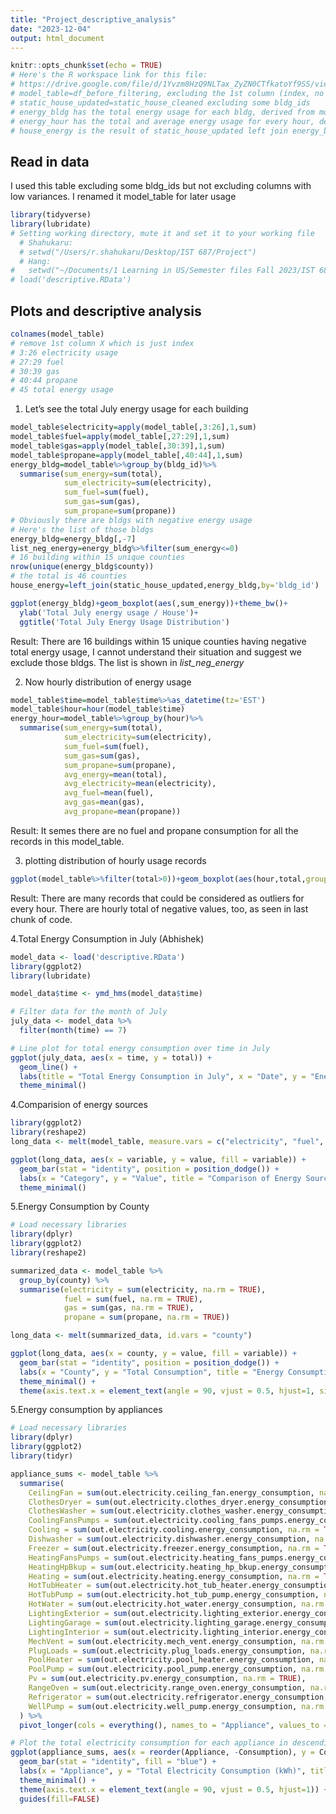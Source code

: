 ```yaml
---
title: "Project_descriptive_analysis"
date: "2023-12-04"
output: html_document
---
```


```r
knitr::opts_chunk$set(echo = TRUE)
# Here's the R workspace link for this file:
# https://drive.google.com/file/d/1Yvzm8HzQ9NLTax_ZyZN0CTfkatoYf9SS/view?usp=sharing
# model_table=df_before_filtering, excluding the 1st column (index, no use)
# static_house_updated=static_house_cleaned excluding some bldg_ids
# energy_bldg has the total energy usage for each bldg, derived from model_table
# energy_hour has the total and average energy usage for every hour, derived from model_table
# house_energy is the result of static_house_updated left join energy_bldg
```

## Read in data

I used this table excluding some bldg_ids but not excluding columns with low variances. I renamed it model_table for later usage

```r
library(tidyverse)
library(lubridate)
# Setting working directory, mute it and set it to your working file
  # Shahukaru:
  # setwd("/Users/r.shahukaru/Desktop/IST 687/Project")
  # Hang:
#   setwd("~/Documents/1 Learning in US/Semester files Fall 2023/IST 687 Intro to DS/IST687_Project")
# load('descriptive.RData')
```

## Plots and descriptive analysis

```r
colnames(model_table)
# remove 1st column X which is just index
# 3:26 electricity usage
# 27:29 fuel
# 30:39 gas
# 40:44 propane
# 45 total energy usage
```

1. Let's see the total July energy usage for each building

```r
model_table$electricity=apply(model_table[,3:26],1,sum)
model_table$fuel=apply(model_table[,27:29],1,sum)
model_table$gas=apply(model_table[,30:39],1,sum)
model_table$propane=apply(model_table[,40:44],1,sum)
energy_bldg=model_table%>%group_by(bldg_id)%>%
  summarise(sum_energy=sum(total),
            sum_electricity=sum(electricity),
            sum_fuel=sum(fuel),
            sum_gas=sum(gas),
            sum_propane=sum(propane))
# Obviously there are bldgs with negative energy usage
# Here's the list of those bldgs 
energy_bldg=energy_bldg[,-7]
list_neg_energy=energy_bldg%>%filter(sum_energy<=0)
# 16 building within 15 unique counties
nrow(unique(energy_bldg$county))
# the total is 46 counties
house_energy=left_join(static_house_updated,energy_bldg,by='bldg_id')

ggplot(energy_bldg)+geom_boxplot(aes(,sum_energy))+theme_bw()+
  ylab('Total July energy usage / House')+
  ggtitle('Total July Energy Usage Distribution')
```

Result: There are 16 buildings within 15 unique counties having negative total energy usage, I cannot understand their situation and suggest we exclude those bldgs. The list is shown in *list_neg_energy*

2. Now hourly distribution of energy usage

```r
model_table$time=model_table$time%>%as_datetime(tz='EST')
model_table$hour=hour(model_table$time)
energy_hour=model_table%>%group_by(hour)%>%
  summarise(sum_energy=sum(total),
            sum_electricity=sum(electricity),
            sum_fuel=sum(fuel),
            sum_gas=sum(gas),
            sum_propane=sum(propane),
            avg_energy=mean(total),
            avg_electricity=mean(electricity),
            avg_fuel=mean(fuel),
            avg_gas=mean(gas),
            avg_propane=mean(propane))

```

Result: It semes there are no fuel and propane consumption for all the records in this model_table.


3. plotting distribution of hourly usage records
```r
ggplot(model_table%>%filter(total>0))+geom_boxplot(aes(hour,total,group=hour))
```

Result: There are many records that could be considered as outliers for every hour. There are hourly total of negative values, too, as seen in last chunk of code.

4.Total Energy Consumption in July (Abhishek)
```r
model_data <- load('descriptive.RData')
library(ggplot2)
library(lubridate)

model_data$time <- ymd_hms(model_data$time)

# Filter data for the month of July
july_data <- model_data %>% 
  filter(month(time) == 7)

# Line plot for total energy consumption over time in July
ggplot(july_data, aes(x = time, y = total)) +
  geom_line() +
  labs(title = "Total Energy Consumption in July", x = "Date", y = "Energy Consumption (kWh)") +
  theme_minimal()
```

4.Comparision of energy sources
```r
library(ggplot2)
library(reshape2)
long_data <- melt(model_table, measure.vars = c("electricity", "fuel", "gas", "propane"))

ggplot(long_data, aes(x = variable, y = value, fill = variable)) +
  geom_bar(stat = "identity", position = position_dodge()) +
  labs(x = "Category", y = "Value", title = "Comparison of Energy Sources") +
  theme_minimal()
```
5.Energy Consumption by County
```r
# Load necessary libraries
library(dplyr)
library(ggplot2)
library(reshape2)

summarized_data <- model_table %>%
  group_by(county) %>%
  summarise(electricity = sum(electricity, na.rm = TRUE),
            fuel = sum(fuel, na.rm = TRUE),
            gas = sum(gas, na.rm = TRUE),
            propane = sum(propane, na.rm = TRUE))

long_data <- melt(summarized_data, id.vars = "county")

ggplot(long_data, aes(x = county, y = value, fill = variable)) +
  geom_bar(stat = "identity", position = position_dodge()) +
  labs(x = "County", y = "Total Consumption", title = "Energy Consumption by County") +
  theme_minimal() +
  theme(axis.text.x = element_text(angle = 90, vjust = 0.5, hjust=1, size = 8)) # Rotate and adjust the size
```
5.Energy consumption by appliances
```r
# Load necessary libraries
library(dplyr)
library(ggplot2)
library(tidyr)

appliance_sums <- model_table %>%
  summarise(
    CeilingFan = sum(out.electricity.ceiling_fan.energy_consumption, na.rm = TRUE),
    ClothesDryer = sum(out.electricity.clothes_dryer.energy_consumption, na.rm = TRUE),
    ClothesWasher = sum(out.electricity.clothes_washer.energy_consumption, na.rm = TRUE),
    CoolingFansPumps = sum(out.electricity.cooling_fans_pumps.energy_consumption, na.rm = TRUE),
    Cooling = sum(out.electricity.cooling.energy_consumption, na.rm = TRUE),
    Dishwasher = sum(out.electricity.dishwasher.energy_consumption, na.rm = TRUE),
    Freezer = sum(out.electricity.freezer.energy_consumption, na.rm = TRUE),
    HeatingFansPumps = sum(out.electricity.heating_fans_pumps.energy_consumption, na.rm = TRUE),
    HeatingHpBkup = sum(out.electricity.heating_hp_bkup.energy_consumption, na.rm = TRUE),
    Heating = sum(out.electricity.heating.energy_consumption, na.rm = TRUE),
    HotTubHeater = sum(out.electricity.hot_tub_heater.energy_consumption, na.rm = TRUE),
    HotTubPump = sum(out.electricity.hot_tub_pump.energy_consumption, na.rm = TRUE),
    HotWater = sum(out.electricity.hot_water.energy_consumption, na.rm = TRUE),
    LightingExterior = sum(out.electricity.lighting_exterior.energy_consumption, na.rm = TRUE),
    LightingGarage = sum(out.electricity.lighting_garage.energy_consumption, na.rm = TRUE),
    LightingInterior = sum(out.electricity.lighting_interior.energy_consumption, na.rm = TRUE),
    MechVent = sum(out.electricity.mech_vent.energy_consumption, na.rm = TRUE),
    PlugLoads = sum(out.electricity.plug_loads.energy_consumption, na.rm = TRUE),
    PoolHeater = sum(out.electricity.pool_heater.energy_consumption, na.rm = TRUE),
    PoolPump = sum(out.electricity.pool_pump.energy_consumption, na.rm = TRUE),
    Pv = sum(out.electricity.pv.energy_consumption, na.rm = TRUE),
    RangeOven = sum(out.electricity.range_oven.energy_consumption, na.rm = TRUE),
    Refrigerator = sum(out.electricity.refrigerator.energy_consumption, na.rm = TRUE),
    WellPump = sum(out.electricity.well_pump.energy_consumption, na.rm = TRUE)
  ) %>% 
  pivot_longer(cols = everything(), names_to = "Appliance", values_to = "Consumption")

# Plot the total electricity consumption for each appliance in descending order
ggplot(appliance_sums, aes(x = reorder(Appliance, -Consumption), y = Consumption)) +
  geom_bar(stat = "identity", fill = "blue") +
  labs(x = "Appliance", y = "Total Electricity Consumption (kWh)", title = "Total Electricity Consumption by Appliance") +
  theme_minimal() +
  theme(axis.text.x = element_text(angle = 90, vjust = 0.5, hjust=1)) +
  guides(fill=FALSE)
```


